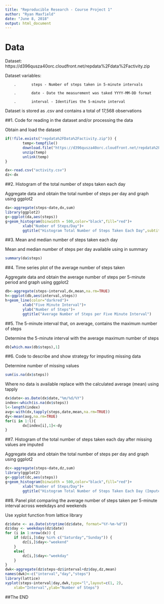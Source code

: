 ---
title: "Reproducible Research - Course Project 1"
author: "Ryan Maxfield"
date: "June 8, 2018"
output: html_document
---


Data
====

Dataset: https://d396qusza40orc.cloudfront.net/repdata%2Fdata%2Factivity.zip

Dataset variables:

        .       steps - Number of steps taken in 5-minute intervals
        
        .       date - Date the measurement was taked YYYY-MM-DD format
        
        .       interval - Identifies the 5-minute interval

Dataset is stored as .csv and contains a total of 17,568 observations


##1. Code for reading in the dataset and/or processing the data

Obtain and load the dataset

```{r}

if(!file.exists("repdata%2FData%2Factivity.zip")) {
        temp<-tempfile()
        download.file("https://d396qusza40orc.cloudfront.net/repdata%2Fdata%2Factivity.zip",temp)
        unzip(temp)
        unlink(temp)
}

dx<-read.csv("activity.csv")
dz<-dx
```


##2. Histogram of the total number of steps taken each day

Aggregate data and obtain the total number of steps per day and graph using ggplot2

```{r}
da<-aggregate(steps~date,dx,sum)
library(ggplot2)
g<-ggplot(da,aes(steps))
g+geom_histogram(binwidth = 500,color="black",fill="red")+
        xlab("Number of Steps/Day")+
        ggtitle("Histogram Total Number of Steps Taken Each Day",subtitle="Reproducible Research - Course Project 1")

```


##3. Mean and median number of steps taken each day

Mean and median number of steps per day available using in summary

```{r}
summary(da$steps)
```


##4. Time series plot of the average number of steps taken

Aggregate data and obtain the average number of steps per 5-minute period and graph using ggplot2

```{r}
db<-aggregate(steps~interval,dx,mean,na.rm=TRUE)
h<-ggplot(db,aes(interval,steps))
h+geom_line(color="darkred")+
        xlab("Five Minute Interval")+
        ylab("Number of Steps")+
        ggtitle("Average Number of Steps per Five Minute Interval")
```


##5. The 5-minute interval that, on average, contains the maximum number of steps

Determine the 5-minute interval with the average maximum number of steps

```{r}
db[which.max(db$steps),1]
```


##6. Code to describe and show strategy for imputing missing data

Determine number of missing values
```{r}
sum(is.na(dx$steps))
```

Where no data is available replace with the calculated average (mean) using tapply

```{r}
dx$date<-as.Date(dx$date,"%m/%d/%Y")
index<-which(is.na(dx$steps))
l<-length(index)
avg<-with(dx,tapply(steps,date,mean,na.rm=TRUE))
dy<-mean(avg,na.rm=TRUE)
for(i in 1:l){
        dx[index[i],1]<-dy
}
```


##7. Histogram of the total number of steps taken each day after missing values are imputed

Aggregate data and obtain the total number of steps per day and graph using ggplot2

```{r}
dc<-aggregate(steps~date,dz,sum)
library(ggplot2)
g<-ggplot(dc,aes(steps))
g+geom_histogram(binwidth = 500,color="black",fill="red")+
        xlab("Number of Steps/Day")+
        ggtitle("Histogram Total Number of Steps Taken Each Day (Imputed)",subtitle="Reproducible Research - Course Project 1")
```


##8. Panel plot comparing the average number of steps taken per 5-minute interval across weekdays and weekends

Use xyplot function from lattice library

```{r}
dz$date <- as.Date(strptime(dz$date, format="%Y-%m-%d"))
dz$day <- weekdays(dz$date)
for (i in 1:nrow(dx)) {
    if (dz[i,]$day %in% c("Saturday","Sunday")) {
        dz[i,]$day<-"weekend"
    }
    else{
        dz[i,]$day<-"weekday"
    }
}
dwk<-aggregate(dz$steps~dz$interval+dz$day,dz,mean)
names(dwk)<-c("interval","day","steps")
library(lattice)
xyplot(steps~interval|day,dwk,type="l",layout=c(1, 2), 
    xlab="Interval",ylab="Number of Steps")
```

##The END


